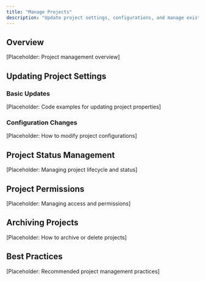 ```yaml
---
title: "Manage Projects"
description: "Update project settings, configurations, and manage existing evaluation projects."
---
```


## Overview

[Placeholder: Project management overview]

## Updating Project Settings

### Basic Updates
[Placeholder: Code examples for updating project properties]

### Configuration Changes
[Placeholder: How to modify project configurations]

## Project Status Management

[Placeholder: Managing project lifecycle and status]

## Project Permissions

[Placeholder: Managing access and permissions]

## Archiving Projects

[Placeholder: How to archive or delete projects]

## Best Practices

[Placeholder: Recommended project management practices] 